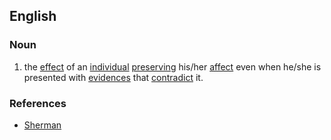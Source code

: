 ==English==

===Noun===
{{en-noun|head=[[affect]] [[perseverance]]|-|s}}

# {{lb|en|psychology}} the [[effect]] of an [[individual]] [[preserving]] his/her [[affect]] even when he/she is presented with [[evidence]]s that [[contradict]] it.

===References===
* [http://psp.sagepub.com/cgi/content/abstract/28/2/224 Sherman]